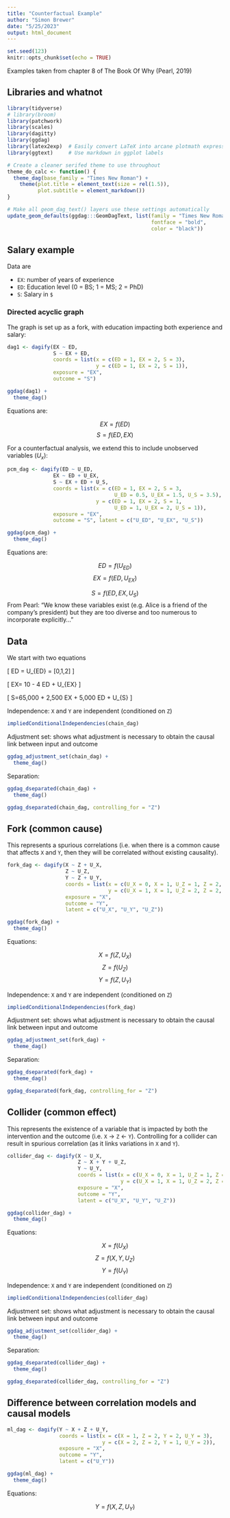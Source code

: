 ```yaml
---
title: "Counterfactual Example"
author: "Simon Brewer"
date: "5/25/2023"
output: html_document
---
```


```r
set.seed(123)
knitr::opts_chunk$set(echo = TRUE)
```


Examples taken from chapter 8 of The Book Of Why (Pearl, 2019)

## Libraries and whatnot

```r
library(tidyverse)
# library(broom)
library(patchwork)
library(scales)
library(dagitty)
library(ggdag)
library(latex2exp)  # Easily convert LaTeX into arcane plotmath expressions
library(ggtext)     # Use markdown in ggplot labels

# Create a cleaner serifed theme to use throughout
theme_do_calc <- function() {
  theme_dag(base_family = "Times New Roman") +
    theme(plot.title = element_text(size = rel(1.5)),
          plot.subtitle = element_markdown())
}

# Make all geom_dag_text() layers use these settings automatically
update_geom_defaults(ggdag:::GeomDagText, list(family = "Times New Roman", 
                                               fontface = "bold",
                                               color = "black"))
```

## Salary example

Data are

- `EX`: number of years of experience
- `ED`: Education level (0 = BS; 1 = MS; 2 = PhD)
- `S`: Salary in `$`


### Directed acyclic graph

The graph is set up as a fork, with education impacting both experience and salary:

```r
dag1 <- dagify(EX ~ ED,
               S ~ EX + ED,
               coords = list(x = c(ED = 1, EX = 2, S = 3),
                             y = c(ED = 1, EX = 2, S = 1)),
               exposure = "EX",
               outcome = "S")

ggdag(dag1) +
  theme_dag()
```

Equations are:

$$EX = f(ED)$$
$$S = f(ED, EX)$$

For a counterfactual analysis, we extend this to include unobserved variables ($U_x$):

```r
pcm_dag <- dagify(ED ~ U_ED,
               EX ~ ED + U_EX,
               S ~ EX + ED + U_S,
               coords = list(x = c(ED = 1, EX = 2, S = 3,
                                   U_ED = 0.5, U_EX = 1.5, U_S = 3.5),
                             y = c(ED = 1, EX = 2, S = 1,
                                   U_ED = 1, U_EX = 2, U_S = 1)),
               exposure = "EX",
               outcome = "S", latent = c("U_ED", "U_EX", "U_S"))

ggdag(pcm_dag) +
  theme_dag()
```

Equations are:

$$ED = f(U_{ED})$$
$$EX = f(ED, U_{EX})$$

$$S = f(ED, EX, U_{S})$$
From Pearl: "We know these variables exist (e.g. Alice is a friend of the company's president) but they are too diverse and too numerous to incorporate explicitly..."

## Data

We start with two equations

\[
ED = U_{ED} = [0,1,2]
\]

\[
EX= 10 - 4 \times ED + U_{EX}
\]

\[
S=65,000 + 2,500 \times EX + 5,000 \times ED + U_{S}
\]





Independence: `X` and `Y` are independent (conditioned on `Z`)

```r
impliedConditionalIndependencies(chain_dag)
```

Adjustment set: shows what adjustment is necessary to obtain the causal link between input and outcome

```r
ggdag_adjustment_set(chain_dag) +
  theme_dag()
```

Separation:

```r
ggdag_dseparated(chain_dag) +
  theme_dag()
```

```r
ggdag_dseparated(chain_dag, controlling_for = "Z")
```

## Fork (common cause)

This represents a spurious correlations (i.e. when there is a common cause that affects `X` and `Y`, then they will be correlated without existing causality). 

```r
fork_dag <- dagify(X ~ Z + U_X,
                   Z ~ U_Z,
                   Y ~ Z + U_Y,
                   coords = list(x = c(U_X = 0, X = 1, U_Z = 1, Z = 2, Y = 3, U_Y = 4),
                                 y = c(U_X = 1, X = 1, U_Z = 2, Z = 2, Y = 1, U_Y = 1)),
                   exposure = "X",
                   outcome = "Y",
                   latent = c("U_X", "U_Y", "U_Z"))

ggdag(fork_dag) +
  theme_dag()
```

Equations:

$$X = f(Z,U_X)$$
$$Z = f(U_Z)$$
$$Y = f(Z, U_Y)$$

Independence: `X` and `Y` are independent (conditioned on `Z`)

```r
impliedConditionalIndependencies(fork_dag)
```

Adjustment set: shows what adjustment is necessary to obtain the causal link between input and outcome

```r
ggdag_adjustment_set(fork_dag) +
  theme_dag()
```

Separation:

```r
ggdag_dseparated(fork_dag) +
  theme_dag()
```

```r
ggdag_dseparated(fork_dag, controlling_for = "Z")
```

## Collider (common effect)

This represents the existence of a variable that is impacted by both the intervention and the outcome (i.e. `X` &rarr; `Z` &larr; `Y`). Controlling for a collider can result in spurious correlation (as it links variations in `X` and `Y`). 

```r
collider_dag <- dagify(X ~ U_X,
                       Z ~ X + Y + U_Z,
                       Y ~ U_Y,
                       coords = list(x = c(U_X = 0, X = 1, U_Z = 1, Z = 2, Y = 3, U_Y = 4),
                                     y = c(U_X = 1, X = 1, U_Z = 2, Z = 2, Y = 1, U_Y = 1)),
                       exposure = "X",
                       outcome = "Y",
                       latent = c("U_X", "U_Y", "U_Z"))

ggdag(collider_dag) +
  theme_dag()
```

Equations:

$$X = f(U_X)$$
$$Z = f(X,Y,U_Z)$$
$$Y = f(U_Y)$$

Independence: `X` and `Y` are independent (conditioned on `Z`)

```r
impliedConditionalIndependencies(collider_dag)
```

Adjustment set: shows what adjustment is necessary to obtain the causal link between input and outcome

```r
ggdag_adjustment_set(collider_dag) +
  theme_dag()
```

Separation:

```r
ggdag_dseparated(collider_dag) +
  theme_dag()
```

```r
ggdag_dseparated(collider_dag, controlling_for = "Z")
```

## Difference between correlation models and causal models

```r
ml_dag <- dagify(Y ~ X + Z + U_Y,
                 coords = list(x = c(X = 1, Z = 2, Y = 2, U_Y = 3),
                               y = c(X = 2, Z = 2, Y = 1, U_Y = 2)),
                 exposure = "X",
                 outcome = "Y",
                 latent = c("U_Y"))

ggdag(ml_dag) +
  theme_dag()
```

Equations:

$$Y = f(X,Z,U_Y)$$


